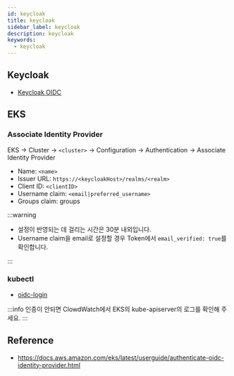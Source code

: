 ```yaml
---
id: keycloak
title: keycloak
sidebar_label: keycloak
description: keycloak
keywords:
  - keycloak
---
```


## Keycloak

- [Keycloak OIDC](/docs/mlops/mlops/auth/keycloak/openid-connect)

## EKS

### Associate Identity Provider

EKS -> Cluster -> `<cluster>` -> Configuration -> Authentication -> Associate Identity Provider

- Name: `<name>`
- Issuer URL: `https://<keycloakHost>/realms/<realm>`
- Client ID: `<clientID>`
- Username claim: `<email|preferred_username>`
- Groups claim: groups

:::warning

- 설정이 반영되는 데 걸리는 시간은 30분 내외입니다.
- Username claim을 email로 설정할 경우 Token에서 `email_verified: true`를 확인합니다.

:::

### kubectl

- [oidc-login](/docs/mlops/mlops/auth/authn#oidc-login)

:::info
인증이 안되면 ClowdWatch에서 EKS의 kube-apiserver의 로그를 확인해 주세요.
:::

## Reference

- https://docs.aws.amazon.com/eks/latest/userguide/authenticate-oidc-identity-provider.html
